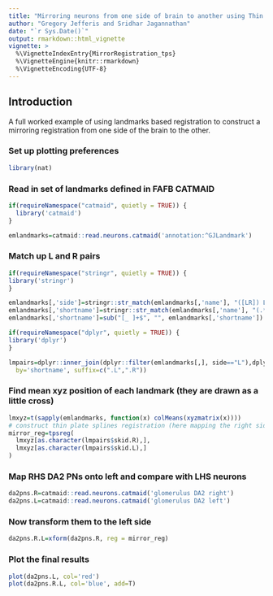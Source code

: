 ```yaml
---
title: "Mirroring neurons from one side of brain to another using Thin Plate Spline registration"
author: "Gregory Jefferis and Sridhar Jagannathan"
date: "`r Sys.Date()`"
output: rmarkdown::html_vignette
vignette: >
  %\VignetteIndexEntry{MirrorRegistration_tps}
  %\VignetteEngine{knitr::rmarkdown}
  %\VignetteEncoding{UTF-8}
---
```


## Introduction
A full worked example of using landmarks based registration to construct
a mirroring registration from one side of the brain to the other.

### Set up plotting preferences
```r
library(nat)
```

### Read in set of landmarks defined in FAFB CATMAID

```r
if(requireNamespace("catmaid", quietly = TRUE)) {
  library('catmaid')
}
```

```r
emlandmarks=catmaid::read.neurons.catmaid('annotation:^GJLandmark')
```

### Match up L and R pairs

```r
if(requireNamespace("stringr", quietly = TRUE)) {
library('stringr')
}
```

```r
emlandmarks[,'side']=stringr::str_match(emlandmarks[,'name'], "([LR]) Landmark")[,2]
emlandmarks[,'shortname']=stringr::str_match(emlandmarks[,'name'], "(.*)([LR]) Landmark.*")[,2]
emlandmarks[,'shortname']=sub("[_ ]+$", "", emlandmarks[,'shortname'])
```


```r
if(requireNamespace("dplyr", quietly = TRUE)) {
library('dplyr')
}
```

```r
lmpairs=dplyr::inner_join(dplyr::filter(emlandmarks[,], side=="L"),dplyr::filter(emlandmarks[,], side=="R"),
  by='shortname', suffix=c(".L",".R"))
```

### Find mean xyz position of each landmark (they are drawn as a little cross)

```r
lmxyz=t(sapply(emlandmarks, function(x) colMeans(xyzmatrix(x))))
# construct thin plate splines registration (here mapping the right side neurons to left side)
mirror_reg=tpsreg(
  lmxyz[as.character(lmpairs$skid.R),],
  lmxyz[as.character(lmpairs$skid.L),]
)
```

### Map RHS DA2 PNs onto left and compare with LHS neurons

```r
da2pns.R=catmaid::read.neurons.catmaid('glomerulus DA2 right')
da2pns.L=catmaid::read.neurons.catmaid('glomerulus DA2 left')
```


### Now transform them to the left side

```r
da2pns.R.L=xform(da2pns.R, reg = mirror_reg)
```

### Plot the final results

```r
plot(da2pns.L, col='red')
plot(da2pns.R.L, col='blue', add=T)
```

